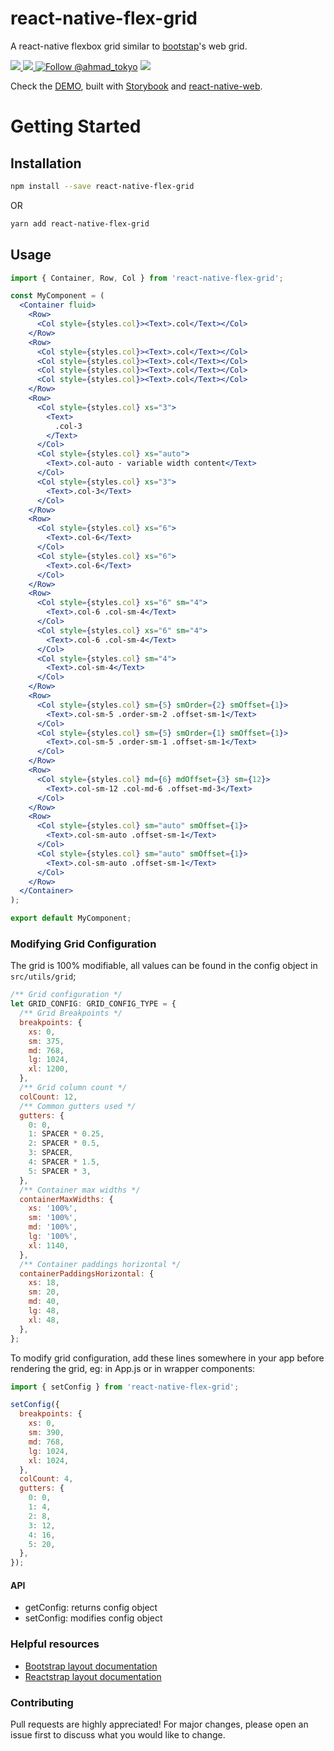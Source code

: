 <Meta title="README" />

# react-native-flex-grid
A react-native flexbox grid similar to [bootstap](https://getbootstrap.com)'s web grid.

<a href="https://npmjs.com/package/react-native-flex-grid">
  <img src="https://img.shields.io/npm/v/react-native-flex-grid.svg"></img>
  <img src="https://img.shields.io/npm/dt/react-native-flex-grid.svg"></img>
</a>
<a href="https://twitter.com/intent/follow?screen_name=ahmad_tokyo"><img src="https://img.shields.io/twitter/follow/ahmad_tokyo.svg?label=Follow%20@ahmad_tokyo" alt="Follow @ahmad_tokyo"></img></a>

<a href="https://react-native-flex-grid.netlify.app">
<img src="https://i.imgur.com/FNq8kr2.png"></img>
</a>

Check the [DEMO](https://react-native-flex-grid.netlify.app), built with [Storybook](https://storybook.js.org) and [react-native-web](https://necolas.github.io/react-native-web).

# Getting Started

## Installation

```bash
npm install --save react-native-flex-grid
```
OR
```bash
yarn add react-native-flex-grid
```

## Usage
```jsx
import { Container, Row, Col } from 'react-native-flex-grid';

const MyComponent = (
  <Container fluid>
    <Row>
      <Col style={styles.col}><Text>.col</Text></Col>
    </Row>
    <Row>
      <Col style={styles.col}><Text>.col</Text></Col>
      <Col style={styles.col}><Text>.col</Text></Col>
      <Col style={styles.col}><Text>.col</Text></Col>
      <Col style={styles.col}><Text>.col</Text></Col>
    </Row>
    <Row>
      <Col style={styles.col} xs="3">
        <Text>
          .col-3
        </Text>
      </Col>
      <Col style={styles.col} xs="auto">
        <Text>.col-auto - variable width content</Text>
      </Col>
      <Col style={styles.col} xs="3">
        <Text>.col-3</Text>
      </Col>
    </Row>
    <Row>
      <Col style={styles.col} xs="6">
        <Text>.col-6</Text>
      </Col>
      <Col style={styles.col} xs="6">
        <Text>.col-6</Text>
      </Col>
    </Row>
    <Row>
      <Col style={styles.col} xs="6" sm="4">
        <Text>.col-6 .col-sm-4</Text>
      </Col>
      <Col style={styles.col} xs="6" sm="4">
        <Text>.col-6 .col-sm-4</Text>
      </Col>
      <Col style={styles.col} sm="4">
        <Text>.col-sm-4</Text>
      </Col>
    </Row>
    <Row>
      <Col style={styles.col} sm={5} smOrder={2} smOffset={1}>
        <Text>.col-sm-5 .order-sm-2 .offset-sm-1</Text>
      </Col>
      <Col style={styles.col} sm={5} smOrder={1} smOffset={1}>
        <Text>.col-sm-5 .order-sm-1 .offset-sm-1</Text>
      </Col>
    </Row>
    <Row>
      <Col style={styles.col} md={6} mdOffset={3} sm={12}>
        <Text>.col-sm-12 .col-md-6 .offset-md-3</Text>
      </Col>
    </Row>
    <Row>
      <Col style={styles.col} sm="auto" smOffset={1}>
        <Text>.col-sm-auto .offset-sm-1</Text>
      </Col>
      <Col style={styles.col} sm="auto" smOffset={1}>
        <Text>.col-sm-auto .offset-sm-1</Text>
      </Col>
    </Row>
  </Container>
);

export default MyComponent;
```

### Modifying Grid Configuration
The grid is 100% modifiable, all values can be found in the config object in `src/utils/grid`;

```js
/** Grid configuration */
let GRID_CONFIG: GRID_CONFIG_TYPE = {
  /** Grid Breakpoints */
  breakpoints: {
    xs: 0,
    sm: 375,
    md: 768,
    lg: 1024,
    xl: 1200,
  },
  /** Grid column count */
  colCount: 12,
  /** Common gutters used */
  gutters: {
    0: 0,
    1: SPACER * 0.25,
    2: SPACER * 0.5,
    3: SPACER,
    4: SPACER * 1.5,
    5: SPACER * 3,
  },
  /** Container max widths */
  containerMaxWidths: {
    xs: '100%',
    sm: '100%',
    md: '100%',
    lg: '100%',
    xl: 1140,
  },
  /** Container paddings horizontal */
  containerPaddingsHorizontal: {
    xs: 18,
    sm: 20,
    md: 40,
    lg: 48,
    xl: 48,
  },
};
```

To modify grid configuration, add these lines somewhere in your app before rendering the grid, eg: in App.js or in wrapper components:
```js
import { setConfig } from 'react-native-flex-grid';

setConfig({
  breakpoints: {
    xs: 0,
    sm: 390,
    md: 768,
    lg: 1024,
    xl: 1024,
  },
  colCount: 4,
  gutters: {
    0: 0,
    1: 4,
    2: 8,
    3: 12,
    4: 16,
    5: 20,
  },
});
```

#### API
- getConfig: returns config object
- setConfig: modifies config object

### Helpful resources
- [Bootstrap layout documentation](https://getbootstrap.com/docs/5.0/layout)
- [Reactstrap layout documentation](https://reactstrap.github.io/?path=/docs/components-layout--layout)

### Contributing
Pull requests are highly appreciated! For major changes, please open an issue first to discuss what you would like to change.
